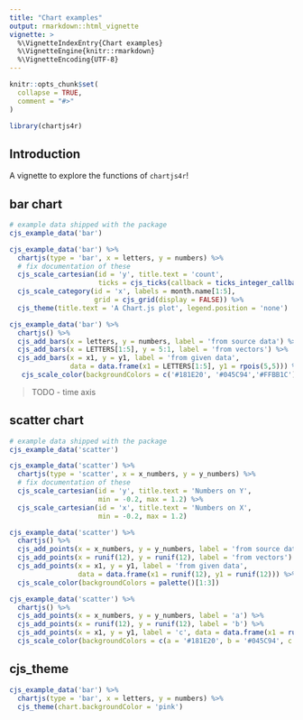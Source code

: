 ```yaml
---
title: "Chart examples"
output: rmarkdown::html_vignette
vignette: >
  %\VignetteIndexEntry{Chart examples}
  %\VignetteEngine{knitr::rmarkdown}
  %\VignetteEncoding{UTF-8}
---
```


```r
knitr::opts_chunk$set(
  collapse = TRUE,
  comment = "#>"
)
```

```r
library(chartjs4r)
```

## Introduction

A vignette to explore the functions of `chartjs4r`!

## bar chart

```r
# example data shipped with the package
cjs_example_data('bar')
```

```r
cjs_example_data('bar') %>%
  chartjs(type = 'bar', x = letters, y = numbers) %>% 
  # fix documentation of these
  cjs_scale_cartesian(id = 'y', title.text = 'count',
                      ticks = cjs_ticks(callback = ticks_integer_callback(step = 1))) %>% 
  cjs_scale_category(id = 'x', labels = month.name[1:5],
                     grid = cjs_grid(display = FALSE)) %>% 
  cjs_theme(title.text = 'A Chart.js plot', legend.position = 'none')
```

```r
cjs_example_data('bar') %>%
  chartjs() %>% 
  cjs_add_bars(x = letters, y = numbers, label = 'from source data') %>% 
  cjs_add_bars(x = LETTERS[1:5], y = 5:1, label = 'from vectors') %>% 
  cjs_add_bars(x = x1, y = y1, label = 'from given data',
               data = data.frame(x1 = LETTERS[1:5], y1 = rpois(5,5))) %>% 
   cjs_scale_color(backgroundColors = c('#181E20', '#045C94','#FFBB1C'))
```

> TODO - time axis

## scatter chart

```r
# example data shipped with the package
cjs_example_data('scatter')
```

```r
cjs_example_data('scatter') %>%
  chartjs(type = 'scatter', x = x_numbers, y = y_numbers) %>% 
  # fix documentation of these
  cjs_scale_cartesian(id = 'y', title.text = 'Numbers on Y',
                      min = -0.2, max = 1.2) %>% 
  cjs_scale_cartesian(id = 'x', title.text = 'Numbers on X',
                      min = -0.2, max = 1.2)
```

```r
cjs_example_data('scatter') %>%
  chartjs() %>% 
  cjs_add_points(x = x_numbers, y = y_numbers, label = 'from source data') %>% 
  cjs_add_points(x = runif(12), y = runif(12), label = 'from vectors') %>% 
  cjs_add_points(x = x1, y = y1, label = 'from given data',
                 data = data.frame(x1 = runif(12), y1 = runif(12))) %>% 
  cjs_scale_color(backgroundColors = palette()[1:3])
```

```r
cjs_example_data('scatter') %>%
  chartjs() %>% 
  cjs_add_points(x = x_numbers, y = y_numbers, label = 'a') %>% 
  cjs_add_points(x = runif(12), y = runif(12), label = 'b') %>% 
  cjs_add_points(x = x1, y = y1, label = 'c', data = data.frame(x1 = runif(12), y1 = runif(12))) %>% 
  cjs_scale_color(backgroundColors = c(a = '#181E20', b = '#045C94', c = '#FFBB1C'), match_background_and_border = T)
```

## cjs_theme

```r
cjs_example_data('bar') %>%
  chartjs(type = 'bar', x = letters, y = numbers) %>% 
  cjs_theme(chart.backgroundColor = 'pink')
```
